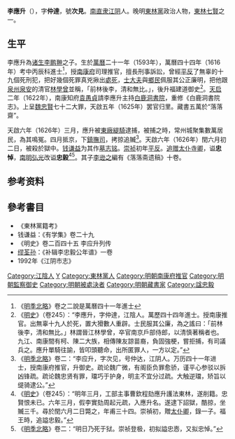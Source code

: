 {{Otheruses|other=名为李仲达的其他人物|李仲达}}

'''李應升'''（{{bd|1593年||1626年|catIdx=L李}}），字'''仲達'''，號'''次見'''。[[南直隶|南直隶]][[江阴|江阴]]人。晚明[[東林黨|東林黨]]政治人物，[[東林七賢|東林七賢]]之一。

== 生平 ==
李應升為[[诸生|诸生]][[李鹏翀|李鹏翀]]之子。生於[[萬曆|萬曆]]二十一年（1593年），萬曆四十四年（1616年）考中丙辰科進士<ref>《[[明季北略|明季北略]]》卷之二說是萬曆四十一年進士</ref>，授[[南康府|南康府]]司理推官，擅長刑事訴訟，曾經[[平反|平反]]了無辜的十九個死刑犯，把好幾個死罪真兇揪出[[處死|處死]]，[[士大夫|士大夫]]與[[鄉民|鄉民]]佩服其公正廉明，把他跟[[泉州|泉州]][[泉安|泉安]]的清官[[林學曾|林學曾]]並稱，「前林後李，清和無比。」，後升福建道御史<ref>《[[明史|明史]]》（卷245）：“李應升，字仲達，江陰人。萬歷四十四年進士。授南康推官。出無辜十九人於死，置大猾數人重辟。士民服其公廉，為之謠曰：「前林後李，清和無比。」林謂晉江林學曾，卒官南京戶部侍郎，以清慎著稱者也。九江、南康間有柯、陳二大族，相傳陳友諒苗裔，負固強梗，嘗拒捕，有司議兵之。應升單騎往諭，皆叩頭聽命，出所匿罪人，一方以定。”</ref>。[[天启_(明朝)|天启]]二年（1622年），南康知府[[袁愚貞|袁愚貞]]請李應升主持[[白鹿洞書院|白鹿洞書院]]，重修《白鹿洞書院志》。上呈[[魏忠賢|魏忠賢]]七十二大罪，天啟五年（1625年）罢官归里。藏書五萬於“落落齋”。

天啟六年（1626年）三月，應升被[[東廠|東廠]][[緹騎|緹騎]]逮捕，被捕之時，常州城聚集數萬居民，為其鳴冤。四月抵京，下[[鎮撫司|鎮撫司]]，拷掠追贓<ref>《[[明季北略|明季北略]]》卷二：“李应升，字次见，号仲达，江阴人。万历四十一年进士，授南康府推官，升御史。疏论魏广微，有阁臣负罪愈骄，谨平心参驳以拆凶锋疏。疏论魏忠贤有罪，璫巧于护身，明主不宜分过疏。大触逆璫，矫旨以缇骑逮公。”</ref>。天啟六年（1626年）閏六月初二日，被殺於獄中。[[钱谦益|钱谦益]]为其作[[墓志铭|墓志铭]]。[[崇祯|崇祯]]初年[[平反|平反]]。[[追赠|追赠]][[太仆寺卿|太仆寺卿]]，谥'''忠悼'''，[[南明|南明]][[弘光|弘光]]改谥'''忠毅'''<ref>《[[明史|明史]]》（卷245）：“明年三月，工部主事曹欽程劾應升護法東林，遂削籍。忠賢恨未已。六年三月，假李實劾周起元疏，入應升名。遂逮下詔獄，酷掠，坐贓三千。尋於閏六月二日斃之，年甫三十四。崇禎初，贈[[太仆卿|太仆卿]]，錄一子。福王時，追謚忠毅。”</ref><ref>《[[明季北略|明季北略]]》卷二：“明日乃死于狱。崇祯登极，初拟謚忠悫，又拟忠悼。”</ref>。其子[[李逊之|李逊之]]編有《落落斋遗稿》十卷。

== 参考资料 ==
{{wikisource|明史/卷245}}
{{wikisource|明季北略/卷02}}
{{reflist}}

==參考書目==
* 《東林黨籍考》
* 钱谦益：《有学集》卷二十九
* 《明史》卷二百四十五  李应升列传
* [[缪荃孙|缪荃孙]]：《补辑李忠毅公年谱》一卷
* 1992年《江阴市志》

{{東林七賢}}
{{萬曆四十四年丙辰科殿試金榜}}

{{Authority control}}

{{DEFAULTSORT:Li}}
[[Category:江陰人|Category:江陰人]]
[[Category:李姓|Y]]
[[Category:東林黨人|Category:東林黨人]]
[[Category:明朝南康府推官|Category:明朝南康府推官]]
[[Category:明朝監察御史|Category:明朝監察御史]]
[[Category:明朝被處決者|Category:明朝被處決者]]
[[Category:明朝藏書家|Category:明朝藏書家]]
[[Category:諡忠毅|Category:諡忠毅]]